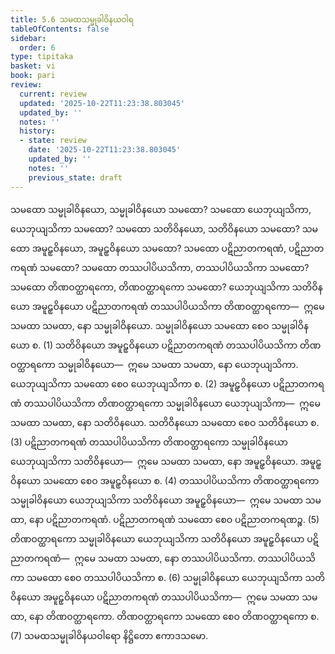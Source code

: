 ```yaml
---
title: 5.6 သမထသမ္မုခါဝိနယဝါရ
tableOfContents: false
sidebar:
  order: 6
type: tipitaka
basket: vi
book: pari
review:
  current: review
  updated: '2025-10-22T11:23:38.803045'
  updated_by: ''
  notes: ''
  history:
  - state: review
    date: '2025-10-22T11:23:38.803045'
    updated_by: ''
    notes: ''
    previous_state: draft
---
```



<ReviewStatus review={frontmatter.review} showDetails={true} />

<HypothesisAnnotation frontmatter={frontmatter} />

<DynamicBreadcrumb />

<Division number="301" book="pari" e="ch" v="5" p="189">

<Paragraph number="1279" book="pari">
သမထော သမ္မုခါဝိနယော, သမ္မုခါဝိနယော သမထော? သမထော ယေဘုယျသိကာ, ယေဘုယျသိကာ သမထော? သမထော သတိဝိနယော, သတိဝိနယော သမထော? သမထော အမူဠှဝိနယော, အမူဠှဝိနယော သမထော? သမထော ပဋိညာတကရဏံ, ပဋိညာတကရဏံ သမထော? သမထော တဿပါပိယသိကာ, တဿပါပိယသိကာ သမထော? သမထော တိဏဝတ္ထာရကော, တိဏဝတ္ထာရကော သမထော?
</Paragraph>

<Paragraph number="1280" book="pari">
ယေဘုယျသိကာ သတိဝိနယော အမူဠှဝိနယော ပဋိညာတကရဏံ တဿပါပိယသိကာ တိဏဝတ္ထာရကော—  ဣမေ သမထာ သမထာ, နော သမ္မုခါဝိနယော. သမ္မုခါဝိနယော သမထော စေဝ သမ္မုခါဝိနယော စ. (1)
</Paragraph>

<Paragraph number="1281" book="pari">
သတိဝိနယော အမူဠှဝိနယော ပဋိညာတကရဏံ တဿပါပိယသိကာ တိဏဝတ္ထာရကော သမ္မုခါဝိနယော—  ဣမေ သမထာ သမထာ, နော ယေဘုယျသိကာ. ယေဘုယျသိကာ သမထော စေဝ ယေဘုယျသိကာ စ. (2)
</Paragraph>

<Paragraph number="1282" book="pari">
အမူဠှဝိနယော ပဋိညာတကရဏံ တဿပါပိယသိကာ တိဏဝတ္ထာရကော သမ္မုခါဝိနယော ယေဘုယျသိကာ—  ဣမေ သမထာ သမထာ, နော သတိဝိနယော. သတိဝိနယော သမထော စေဝ သတိဝိနယော စ. (3)
</Paragraph>

<Paragraph number="1283" book="pari">
ပဋိညာတကရဏံ တဿပါပိယသိကာ တိဏဝတ္ထာရကော သမ္မုခါဝိနယော ယေဘုယျသိကာ သတိဝိနယော—  ဣမေ သမထာ သမထာ, နော အမူဠှဝိနယော. အမူဠှဝိနယော သမထော စေဝ အမူဠှဝိနယော စ. (4)
</Paragraph>

<Paragraph number="1284" book="pari">
တဿပါပိယသိကာ တိဏဝတ္ထာရကော သမ္မုခါဝိနယော ယေဘုယျသိကာ သတိဝိနယော အမူဠှဝိနယော—  ဣမေ သမထာ သမထာ, နော ပဋိညာတကရဏံ. ပဋိညာတကရဏံ သမထော စေဝ ပဋိညာတကရဏဉ္စ. (5)
</Paragraph>

<Paragraph number="1285" book="pari">
တိဏဝတ္ထာရကော သမ္မုခါဝိနယော ယေဘုယျသိကာ သတိဝိနယော အမူဠှဝိနယော ပဋိညာတကရဏံ—  ဣမေ သမထာ သမထာ, နော တဿပါပိယသိကာ. တဿပါပိယသိကာ သမထော စေဝ တဿပါပိယသိကာ စ. (6)
</Paragraph>

<Paragraph number="1286" book="pari">
သမ္မုခါဝိနယော ယေဘုယျသိကာ သတိဝိနယော အမူဠှဝိနယော ပဋိညာတကရဏံ တဿပါပိယသိကာ—  ဣမေ သမထာ သမထာ, နော တိဏဝတ္ထာရကော. တိဏဝတ္ထာရကော သမထော စေဝ တိဏဝတ္ထာရကော စ. (7)

</Paragraph>
</Division>

<Paragraph number="1287" type="center" book="pari">
သမထသမ္မုခါဝိနယဝါရော နိဋ္ဌိတော ဧကာဒသမော.
</Paragraph>
